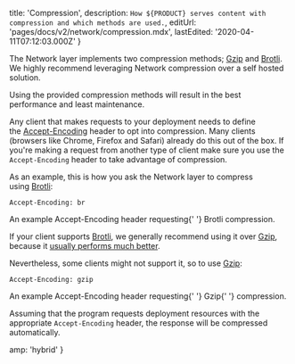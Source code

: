 
  title: 'Compression',
  description: `How ${PRODUCT} serves content with compression and which methods are used.`,
  editUrl: 'pages/docs/v2/network/compression.mdx',
  lastEdited: '2020-04-11T07:12:03.000Z'
}

The <ProductNameSimple /> Network layer implements two compression methods; [Gzip](https://en.wikipedia.org/wiki/LZ77_and_LZ78#LZ77) and [Brotli](https://en.wikipedia.org/wiki/Brotli). We highly recommend leveraging <ProductNameSimple /> Network compression over a self hosted solution.

Using the provided compression methods will result in the best performance and least maintenance.

Any client that makes requests to your deployment needs to define the [Accept-Encoding](https://developer.mozilla.org/en-US/docs/Web/HTTP/Headers/Accept-Encoding) header to opt into compression. Many clients (browsers like Chrome, Firefox and Safari) already do this out of the box. If you're making a request from another type of client make sure you use the `Accept-Encoding` header to take advantage of compression.

As an example, this is how you ask the Network layer to compress using [Brotli](https://en.wikipedia.org/wiki/Brotli):

```
Accept-Encoding: br
```

<Caption>
  An example <InlineCode>Accept-Encoding</InlineCode> header requesting{' '}
  <Link href="https://en.wikipedia.org/wiki/Brotli">Brotli</Link> compression.
</Caption>

If your client supports [Brotli](https://en.wikipedia.org/wiki/Brotli), we generally recommend using it over [Gzip](https://en.wikipedia.org/wiki/LZ77_and_LZ78#LZ77), because it [usually performs much better](https://medium.com/oyotech/how-brotli-compression-gave-us-37-latency-improvement-14d41e50fee4).

Nevertheless, some clients might not support it, so to use [Gzip](https://en.wikipedia.org/wiki/LZ77_and_LZ78#LZ77):

```
Accept-Encoding: gzip
```

<Caption>
  An example <InlineCode>Accept-Encoding</InlineCode> header requesting{' '}
  <Link href="https://en.wikipedia.org/wiki/LZ77_and_LZ78#LZ77">Gzip</Link>{' '}
  compression.
</Caption>

Assuming that the program requests deployment resources with the appropriate `Accept-Encoding` header, the response will be compressed automatically.


  amp: 'hybrid'
}

